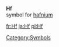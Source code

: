 {{rfc}}
'''Hf'''<br>{{chemistry}} symbol for [[hafnium]]
[[Category:Symbols]]

[[fr:Hf]]
[[ja:Hf]]
[[pl:Hf]]